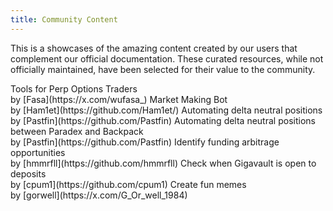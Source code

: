 ```yaml
---
title: Community Content
---
```


This is a showcases of the amazing content created by our users that complement our official documentation.
These curated resources, while not officially maintained, have been selected for their value to the community.

<CardGroup cols={2}>
  <Card icon="toolbox" title="PerpOptions.xyz" href="https://perpoptions.xyz">
    Tools for Perp Options Traders <br />
    by [Fasa](https://x.com/wufasa_)
  </Card>
  <Card
    icon="display-chart-up-circle-dollar"
    title="Paradex Trading Bot"
    href="https://github.com/Ham1et/paradex-bot"
  >
    Market Making Bot <br />
    by [Ham1et](https://github.com/Ham1et/)
  </Card>
  <Card
    icon="robot"
    title="Paradex Delta Neutral Trading Bot"
    href="https://github.com/Ham1et/paradex-bot"
  >
    Automating delta neutral positions<br />
    by [Pastfin](https://github.com/Pastfin)
  </Card>
  <Card
    icon="user-robot"
    title="Paradex + Backpack Delta Neutral Trading Bot"
    href="https://github.com/Pastfin/Paradex-Backpack-delta-neutral-bot"
  >
    Automating delta neutral positions between Paradex and Backpack<br />
    by [Pastfin](https://github.com/Pastfin)
  </Card>
  <Card
    icon="money-bill-transfer"
    title="Paradex Arbitrage Dashboard"
    href="https://paradex.hedgie.org/"
  >
    Identify funding arbitrage opportunities <br />
    by [hmmrfll](https://github.com/hmmrfll)
  </Card>
  <Card
    icon="monitor-waveform"
    title="Gigavault Monitor Bot"
    href="https://github.com/cpum1/gigavault_monitor_bot"
  >
    Check when Gigavault is open to deposits <br />
    by [cpum1](https://github.com/cpum1)
  </Card>
  <Card
    icon="message-smile"
    title="Paradex Meme Generator"
    href="https://paradex.meme/"
  >
    Create fun memes <br />
    by [gorwell](https://x.com/G_Or_well_1984)
  </Card>
</CardGroup>
